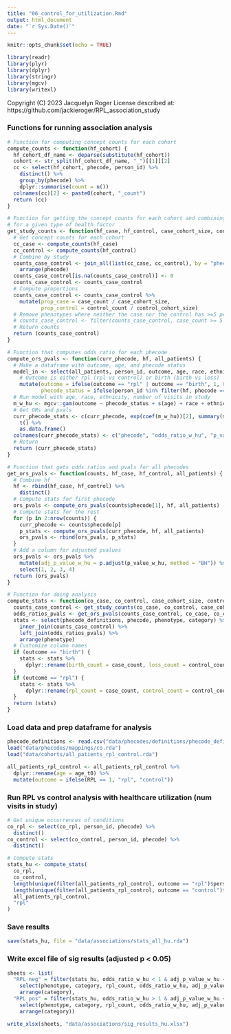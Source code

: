 ```yaml
---
title: "06_control_for_utilization.Rmd"
output: html_document
date: "`r Sys.Date()`"
---
```


```r

knitr::opts_chunk$set(echo = TRUE)

library(readr)
library(plyr)
library(dplyr)
library(stringr)
library(mgcv)
library(writexl)

```

Copyright (C) 2023 Jacquelyn Roger
License described at: https://github.com/jackieroger/RPL_association_study

### Functions for running association analysis

```r

# Function for computing concept counts for each cohort
compute_counts <- function(hf_cohort) {
  hf_cohort_df_name <- deparse(substitute(hf_cohort))
  cohort <- str_split(hf_cohort_df_name, "_")[[1]][2]
  cc <- select(hf_cohort, phecode, person_id) %>%
    distinct() %>%
    group_by(phecode) %>%
    dplyr::summarise(count = n())
  colnames(cc)[2] <- paste0(cohort, "_count")
  return (cc)
}

# Function for getting the concept counts for each cohort and combining by study
# for a given type of health factor
get_study_counts <- function(hf_case, hf_control, case_cohort_size, control_cohort_size) {
  # Get concept counts for each cohort
  cc_case <- compute_counts(hf_case)
  cc_control <- compute_counts(hf_control)
  # Combine by study
  counts_case_control <- join_all(list(cc_case, cc_control), by = "phecode", type = "full") %>%
    arrange(phecode)
  counts_case_control[is.na(counts_case_control)] <- 0
  counts_case_control <- counts_case_control
  # Compute proportions
  counts_case_control <- counts_case_control %>%
    mutate(prop_case = case_count / case_cohort_size,
           prop_control = control_count / control_cohort_size)
  # Remove phenotypes where neither the case nor the control has >=5 people with it
  # counts_case_control <- filter(counts_case_control, case_count >= 5 | control_count >= 5)
  # Return counts
  return (counts_case_control)
}

# Function that computes odds ratio for each phecode
compute_ors_pvals <- function(curr_phecode, hf, all_patients) {
  # Make a dataframe with outcome, age, and phecode status
  model_in <- select(all_patients, person_id, outcome, age, race, ethnicity, num_visits_study) %>%
    # Outcome is either rpl (rpl vs control) or birth (birth vs loss)
    mutate(outcome = ifelse(outcome == "rpl" | outcome == "birth", 1, 0),
           phecode_status = ifelse(person_id %in% filter(hf, phecode == curr_phecode)$person_id, 1, 0))
  # Run model with age, race, ethnicity, number of visits in study
  m_w_hu <- mgcv::gam(outcome ~ phecode_status + s(age) + race + ethnicity + num_visits_study, family = binomial(), method = "REML", data = model_in)
  # Get ORs and pvals
  curr_phecode_stats <- c(curr_phecode, exp(coef(m_w_hu))[2], summary(m_w_hu)$p.table[2,4]) %>%
    t() %>%
    as.data.frame()
  colnames(curr_phecode_stats) <- c("phecode", "odds_ratio_w_hu", "p_value_w_hu")
  # Return
  return (curr_phecode_stats)
}

# Function that gets odds ratios and pvals for all phecodes
get_ors_pvals <- function(counts, hf_case, hf_control, all_patients) {
  # Combine hf
  hf <- rbind(hf_case, hf_control) %>%
    distinct()
  # Compute stats for first phecode
  ors_pvals <- compute_ors_pvals(counts$phecode[1], hf, all_patients)
  # Compute stats for the rest
  for (p in 2:nrow(counts)) {
    curr_phecode <- counts$phecode[p]
    p_stats <- compute_ors_pvals(curr_phecode, hf, all_patients)
    ors_pvals <- rbind(ors_pvals, p_stats)
  }
  # Add a column for adjusted pvalues
  ors_pvals <- ors_pvals %>%
    mutate(adj_p_value_w_hu = p.adjust(p_value_w_hu, method = "BH")) %>%
    select(1, 2, 3, 4)
  return (ors_pvals)
}

# Function for doing analysis
compute_stats <- function(co_case, co_control, case_cohort_size, control_cohort_size, all_patients, outcome) {
  counts_case_control <- get_study_counts(co_case, co_control, case_cohort_size, control_cohort_size)
  odds_ratios_pvals <- get_ors_pvals(counts_case_control, co_case, co_control, all_patients)
  stats <- select(phecode_definitions, phecode, phenotype, category) %>%
    inner_join(counts_case_control) %>%
    left_join(odds_ratios_pvals) %>%
    arrange(phenotype)
  # Customize column names
  if (outcome == "birth") {
    stats <- stats %>%
      dplyr::rename(birth_count = case_count, loss_count = control_count, birth_prop = prop_case, loss_prop = prop_control)
  }
  if (outcome == "rpl") {
    stats <- stats %>%
      dplyr::rename(rpl_count = case_count, control_count = control_count, rpl_prop = prop_case, control_prop = prop_control)
  }
  return (stats)
}

```

### Load data and prep dataframe for analysis

```r

phecode_definitions <- read.csv("data/phecodes/definitions/phecode_definitions1.2.csv")
load("data/phecodes/mappings/co.rda")
load("data/cohorts/all_patients_rpl_control.rda")

all_patients_rpl_control <- all_patients_rpl_control %>%
  dplyr::rename(age = age_t0) %>%
  mutate(outcome = ifelse(RPL == 1, "rpl", "control"))

```

### Run RPL vs control analysis with healthcare utilization (num visits in study)

```r

# Get unique occurrences of conditions
co_rpl <- select(co_rpl, person_id, phecode) %>%
  distinct()
co_control <- select(co_control, person_id, phecode) %>%
  distinct()

# Compute stats
stats_hu <- compute_stats(
  co_rpl,
  co_control,
  length(unique(filter(all_patients_rpl_control, outcome == "rpl")$person_id)),
  length(unique(filter(all_patients_rpl_control, outcome == "control")$person_id)),
  all_patients_rpl_control,
  "rpl"
)

```

### Save results

```r

save(stats_hu, file = "data/associations/stats_all_hu.rda")

```

### Write excel file of sig results (adjusted p < 0.05)

```r

sheets <- list(
  "RPL neg" = filter(stats_hu, odds_ratio_w_hu < 1 & adj_p_value_w_hu < 0.05) %>%
    select(phenotype, category, rpl_count, odds_ratio_w_hu, adj_p_value_w_hu) %>%
    arrange(category),
  "RPL pos" = filter(stats_hu, odds_ratio_w_hu > 1 & adj_p_value_w_hu < 0.05) %>%
    select(phenotype, category, rpl_count, odds_ratio_w_hu, adj_p_value_w_hu) %>%
    arrange(category))

write_xlsx(sheets, "data/associations/sig_results_hu.xlsx")

```

